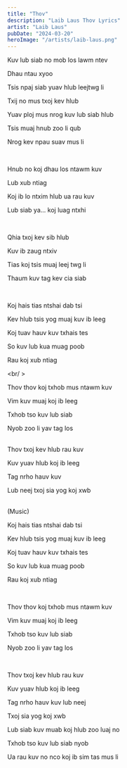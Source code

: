 ```yaml
---
title: "Thov"
description: "Laib Laus Thov Lyrics"
artist: "Laib Laus"
pubDate: "2024-03-20"
heroImage: "/artists/laib-laus.png"
---
```


Kuv lub siab no mob los lawm ntev

Dhau ntau xyoo

Tsis npaj siab yuav hlub leejtwg li

Txij no mus txoj kev hlub

Yuav ploj mus nrog kuv lub siab hlub

Tsis muaj hnub zoo li qub

Nrog kev npau suav mus li

<br />

Hnub no koj dhau los ntawm kuv

Lub xub ntiag

Koj ib lo ntxim hlub ua rau kuv

Lub siab ya... koj luag ntxhi

<br />

Qhia txoj kev sib hlub

Kuv ib zaug ntxiv

Tias koj tsis muaj leej twg li

Thaum kuv tag kev cia siab

<br />

Koj hais tias ntshai dab tsi

Kev hlub tsis yog muaj kuv ib leeg

Koj tuav hauv kuv txhais tes

So kuv lub kua muag poob

Rau koj xub ntiag

<br/ >

Thov thov koj txhob mus ntawm kuv

Vim kuv muaj koj ib leeg

Txhob tso kuv lub siab

Nyob zoo li yav tag los

<br />
Thov txoj kev hlub rau kuv

Kuv yuav hlub koj ib leeg

Tag nrho hauv kuv

Lub neej txoj sia yog koj xwb

<br />
(Music)
<br />

Koj hais tias ntshai dab tsi

Kev hlub tsis yog muaj kuv ib leeg

Koj tuav hauv kuv txhais tes

So kuv lub kua muag poob

Rau koj xub ntiag

<br />

Thov thov koj txhob mus ntawm kuv

Vim kuv muaj koj ib leeg

Txhob tso kuv lub siab

Nyob zoo li yav tag los

<br />

Thov txoj kev hlub rau kuv

Kuv yuav hlub koj ib leeg

Tag nrho hauv kuv lub neej

Txoj sia yog koj xwb

Lub siab kuv muab koj hlub zoo luaj no

Txhob tso kuv lub siab nyob

Ua rau kuv no nco koj ib sim tas mus li
